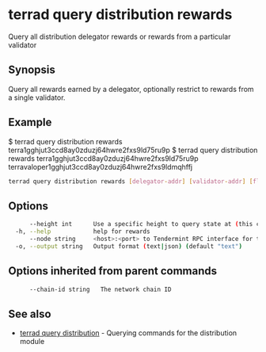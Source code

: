 # terrad query distribution rewards

Query all distribution delegator rewards or rewards from a particular validator

## Synopsis

Query all rewards earned by a delegator, optionally restrict to rewards from a single validator.

## Example
$ terrad query distribution rewards terra1gghjut3ccd8ay0zduzj64hwre2fxs9ld75ru9p
$ terrad query distribution rewards terra1gghjut3ccd8ay0zduzj64hwre2fxs9ld75ru9p terravaloper1gghjut3ccd8ay0zduzj64hwre2fxs9ldmqhffj

```sh Terrad
terrad query distribution rewards [delegator-addr] [validator-addr] [flags]
```

## Options

```sh Terrad
      --height int      Use a specific height to query state at (this can error if the node is pruning state)
  -h, --help            help for rewards
      --node string     <host>:<port> to Tendermint RPC interface for this chain (default "tcp://localhost:26657")
  -o, --output string   Output format (text|json) (default "text")
```

## Options inherited from parent commands

```sh Terrad
      --chain-id string   The network chain ID
```

## See also

* [terrad query distribution](terrad_query_distribution.mdx)	 - Querying commands for the distribution module


